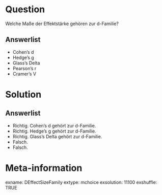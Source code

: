 Question 
======== 

Welche Maße der Effektstärke gehören zur d-Familie?

Answerlist
----------

* Cohen’s d
* Hedge’s g
* Glass’s Delta
* Pearson’s r
* Cramer’s V

Solution
========

Answerlist
----------

* Richtig. Cohen’s d gehört zur d-Familie.
* Richtig. Hedge’s g gehört zur d-Familie.
* Richtig. Glass’s Delta gehört zur d-Familie.
* Falsch. 
* Falsch. 

Meta-information
================
exname: DEffectSizeFamily
extype: mchoice
exsolution: 11100
exshuffle: TRUE
